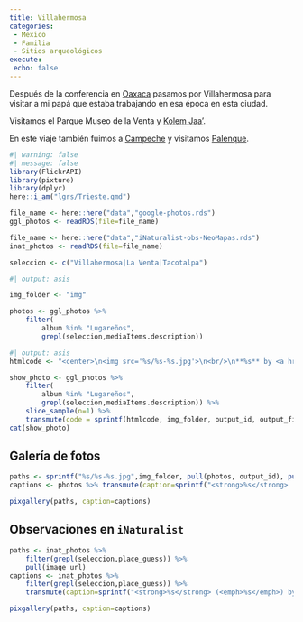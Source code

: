 ```yaml
---
title: Villahermosa
categories:
 - Mexico
 - Familia
 - Sitios arqueológicos
execute: 
 echo: false
---
```


Después de la conferencia en [Oaxaca](/lgrs/Oaxaca.qmd) pasamos por Villahermosa para visitar a mi papá que estaba trabajando en esa época en esta ciudad.

Visitamos el Parque Museo de la Venta y [Kolem Jaa'](https://kolemjaa.com/).

En este viaje también fuimos a [Campeche](/lgrs/Campeche.qmd) y visitamos [Palenque](/lgrs/Palenque.qmd).

```r
#| warning: false
#| message: false
library(FlickrAPI)
library(pixture)
library(dplyr)
here::i_am("lgrs/Trieste.qmd")
```

```r
file_name <- here::here("data","google-photos.rds")
ggl_photos <- readRDS(file=file_name)

file_name <- here::here("data","iNaturalist-obs-NeoMapas.rds")
inat_photos <- readRDS(file=file_name)

seleccion <- c("Villahermosa|La Venta|Tacotalpa")
```


```r
#| output: asis

img_folder <- "img"

photos <- ggl_photos %>% 
    filter(
        album %in% "Lugareños",
        grepl(seleccion,mediaItems.description))

```



```r
#| output: asis
htmlcode <- "<center>\n<img src='%s/%s-%s.jpg'>\n<br/>\n**%s** by <a href='%s' target='googlephotos'>JR Ferrer-Paris @ Google Photos</a><br/></center>"

show_photo <- ggl_photos %>% 
    filter(
        album %in% "Lugareños",
        grepl(seleccion,mediaItems.description)) %>% 
    slice_sample(n=1) %>%
    transmute(code = sprintf(htmlcode, img_folder, output_id, output_file, mediaItems.description,mediaItems.productUrl)) %>% pull()
cat(show_photo)
```


## Galería de fotos

```r

paths <- sprintf("%s/%s-%s.jpg",img_folder, pull(photos, output_id), pull(photos, output_file))
captions <- photos %>% transmute(caption=sprintf("<strong>%s</strong>  por <a href='%s' target='googlephotos'>JR Ferrer-Paris @ Google Photos</a>",mediaItems.description,mediaItems.productUrl)) %>% pull

pixgallery(paths, caption=captions)

```

## Observaciones en `iNaturalist`


```r
paths <- inat_photos %>% 
    filter(grepl(seleccion,place_guess)) %>% 
    pull(image_url)
captions <- inat_photos %>% 
    filter(grepl(seleccion,place_guess)) %>% 
    transmute(caption=sprintf("<strong>%s</strong> (<emph>%s</emph>) by <a href='%s' target='iNat'>NeoMapas @ iNaturalist</a>",species_guess,scientific_name,url)) %>% pull()

pixgallery(paths, caption=captions)
```